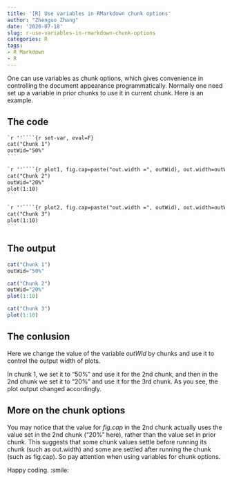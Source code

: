 ```yaml
---
title: '[R] Use variables in RMarkdown chunk options'
author: "Zhenguo Zhang"
date: '2020-07-18'
slug: r-use-variables-in-rmarkdown-chunk-options
categories: R
tags:
- R Markdown
- R
---
```



One can use variables as chunk options, which gives convenience
in controlling the document appearance programmatically. Normally
one need set up a variable in prior chunks to use it in current
chunk. Here is an example.

## The code

````markdown
`r ''````{r set-var, eval=F}
cat("Chunk 1")
outWid="50%"  
```
````

````markdown
`r ''````{r plot1, fig.cap=paste("out.width =", outWid), out.width=outWid}
cat("Chunk 2")
outWid="20%"
plot(1:10)
```
````

````markdown
`r ''````{r plot2, fig.cap=paste("out.width =", outWid), out.width=outWid}
cat("Chunk 3")
plot(1:10)
```
````

## The output


```r
cat("Chunk 1")
outWid="50%"
```

```r
cat("Chunk 2")
outWid="20%"
plot(1:10)
```

```r
cat("Chunk 3")
plot(1:10)
```

## The conlusion

Here we change the value of the variable *outWid* by chunks and use
it to control the output width of plots.

In chunk 1, we set it to "50%" and use it for the 2nd chunk, and
then in the 2nd chunk we set it to "20%" and use it for the 3rd chunk.
As you see, the plot output changed accordingly.

## More on the chunk options

You may notice that the value for *fig.cap* in the 2nd chunk 
actually uses the value set in the 2nd chunk ("20%" here), rather
than the value set in prior chunk. This suggests that some chunk
values settle before running its chunk (such as out.width) and some
are settled after running the chunk (such as fig.cap). So pay attention
when using variables for chunk options.

Happy coding. :smile:

